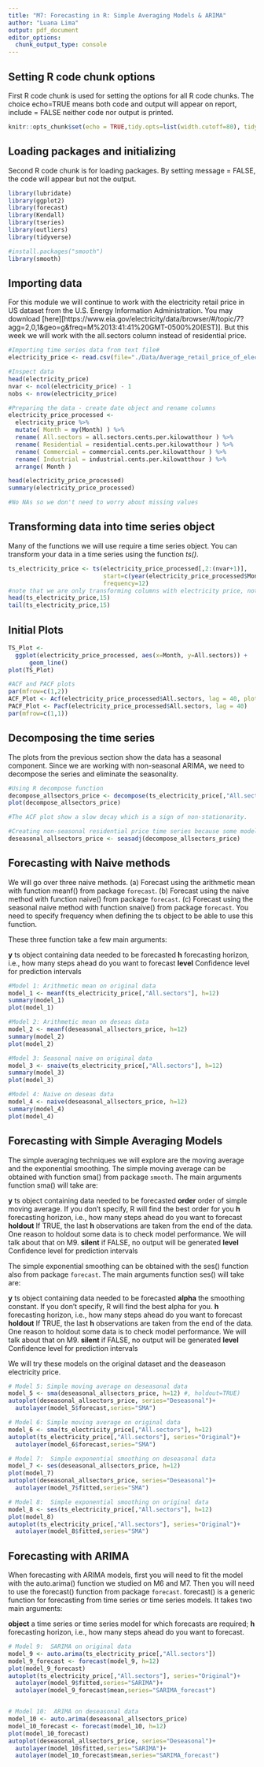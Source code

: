 ```yaml
---
title: "M7: Forecasting in R: Simple Averaging Models & ARIMA"
author: "Luana Lima"
output: pdf_document
editor_options: 
  chunk_output_type: console
---
```


## Setting R code chunk options

First R code chunk is used for setting the options for all R code chunks. The choice echo=TRUE means both code and output will appear on report, include = FALSE neither code nor output is printed.

```r
knitr::opts_chunk$set(echo = TRUE,tidy.opts=list(width.cutoff=80), tidy=FALSE) 
```

## Loading packages and initializing

Second R code chunk is for loading packages. By setting message = FALSE, the code will appear but not the output. 

```r

library(lubridate)
library(ggplot2)
library(forecast)  
library(Kendall)
library(tseries)
library(outliers)
library(tidyverse)

#install.packages("smooth")
library(smooth)

```

## Importing data

For this module we will continue to work with the electricity retail price in US dataset from the U.S. Energy Information Administration. You may download  [here][https://www.eia.gov/electricity/data/browser/#/topic/7?agg=2,0,1&geo=g&freq=M%2013:41:41%20GMT-0500%20(EST)]. But this week we will work with the all.sectors column instead of residential price.

```r

#Importing time series data from text file#
electricity_price <- read.csv(file="./Data/Average_retail_price_of_electricity_United_States_monthly.csv",header=TRUE,skip=4)

#Inspect data
head(electricity_price)
nvar <- ncol(electricity_price) - 1
nobs <- nrow(electricity_price)

#Preparing the data - create date object and rename columns
electricity_price_processed <-
  electricity_price %>%
  mutate( Month = my(Month) ) %>% 
  rename( All.sectors = all.sectors.cents.per.kilowatthour ) %>% 
  rename( Residential = residential.cents.per.kilowatthour ) %>% 
  rename( Commercial = commercial.cents.per.kilowatthour ) %>% 
  rename( Industrial = industrial.cents.per.kilowatthour ) %>% 
  arrange( Month )

head(electricity_price_processed)
summary(electricity_price_processed)

#No NAs so we don't need to worry about missing values

```

## Transforming data into time series object

Many of the functions we will use require a time series object. You can transform your data in a time series using the function *ts()*. 

```r
ts_electricity_price <- ts(electricity_price_processed[,2:(nvar+1)],
                           start=c(year(electricity_price_processed$Month[1]),month(electricity_price_processed$Month[1])),
                           frequency=12) 
#note that we are only transforming columns with electricity price, not the date columns  
head(ts_electricity_price,15)
tail(ts_electricity_price,15)

```

## Initial Plots

```r

TS_Plot <- 
  ggplot(electricity_price_processed, aes(x=Month, y=All.sectors)) +
      geom_line()
plot(TS_Plot)

#ACF and PACF plots
par(mfrow=c(1,2))
ACF_Plot <- Acf(electricity_price_processed$All.sectors, lag = 40, plot = TRUE)
PACF_Plot <- Pacf(electricity_price_processed$All.sectors, lag = 40)
par(mfrow=c(1,1))
```


## Decomposing the time series 

The plots from the previous section show the data has a seasonal component. Since we are working with non-seasonal ARIMA, we need to decompose the series and eliminate the seasonality.

```r
#Using R decompose function
decompose_allsectors_price <- decompose(ts_electricity_price[,"All.sectors"],"additive")
plot(decompose_allsectors_price)

#The ACF plot show a slow decay which is a sign of non-stationarity.

#Creating non-seasonal residential price time series because some models can't handle seasonality
deseasonal_allsectors_price <- seasadj(decompose_allsectors_price)  


```


## Forecasting with Naive methods

We will go over three naive methods.
(a) Forecast using the arithmetic mean with function meanf() from package `forecast`.
(b) Forecast using the naive method with function naive() from package `forecast`.
(c) Forecast using the seasonal naive method with function snaive() from package `forecast`. You need to specify frequency when defining the ts object to be able to use this function.

These three function take a few main arguments:

**y** ts object containing data needed to be forecasted
**h** forecasting horizon, i.e., how many steps ahead do you want to forecast
**level** Confidence level for prediction intervals



```r
#Model 1: Arithmetic mean on original data
model_1 <- meanf(ts_electricity_price[,"All.sectors"], h=12)
summary(model_1)
plot(model_1)

#Model 2: Arithmetic mean on deseas data
model_2 <- meanf(deseasonal_allsectors_price, h=12)
summary(model_2)
plot(model_2)

#Model 3: Seasonal naive on original data
model_3 <- snaive(ts_electricity_price[,"All.sectors"], h=12)
summary(model_3)
plot(model_3)

#Model 4: Naive on deseas data
model_4 <- naive(deseasonal_allsectors_price, h=12)
summary(model_4)
plot(model_4)

```



## Forecasting with Simple Averaging Models

The simple averaging techniques we will explore are the moving average and the exponential smoothing. The simple moving average can be obtained with function sma() from package `smooth`. The main arguments function sma() will take are:

**y** ts object containing data needed to be forecasted
**order** order of simple moving average. If you don't specify, R will find the best order for you
**h** forecasting horizon, i.e., how many steps ahead do you want to forecast
**holdout** If TRUE, the last **h** observations are taken from the end of the data. One reason to holdout some data is to check model performance. We will talk about that on M9.
**silent** if FALSE, no output will be generated
**level** Confidence level for prediction intervals


The simple exponential smoothing can be obtained with the ses() function also from package `forecast`. The main arguments function ses() will take are:

**y** ts object containing data needed to be forecasted
**alpha** the smoothing constant. If you don't specify, R will find the best alpha for you. 
**h** forecasting horizon, i.e., how many steps ahead do you want to forecast
**holdout** If TRUE, the last **h** observations are taken from the end of the data. One reason to holdout some data is to check model performance. We will talk about that on M9.
**silent** if FALSE, no output will be generated
**level** Confidence level for prediction intervals


We will try these models on the original dataset and the deaseason electricity price.

```r
# Model 5: Simple moving average on deseasonal data
model_5 <- sma(deseasonal_allsectors_price, h=12) #, holdout=TRUE)
autoplot(deseasonal_allsectors_price, series="Deseasonal")+
  autolayer(model_5$forecast,series="SMA")

# Model 6: Simple moving average on original data
model_6 <- sma(ts_electricity_price[,"All.sectors"], h=12)
autoplot(ts_electricity_price[,"All.sectors"], series="Original")+
  autolayer(model_6$forecast,series="SMA")

# Model 7:  Simple exponential smoothing on deseasonal data
model_7 <- ses(deseasonal_allsectors_price, h=12)
plot(model_7)
autoplot(deseasonal_allsectors_price, series="Deseasonal")+
  autolayer(model_7$fitted,series="SMA")

# Model 8:  Simple exponential smoothing on original data
model_8 <- ses(ts_electricity_price[,"All.sectors"], h=12)
plot(model_8)
autoplot(ts_electricity_price[,"All.sectors"], series="Original")+
  autolayer(model_8$fitted,series="SMA")

```


## Forecasting with ARIMA

When forecasting with ARIMA models, first you will need to fit the model with the auto.arima() function we studied on M6 and M7. Then you will need to use the forecast() function from package `forecast`. forecast() is a generic function for forecasting from time series or time series models. It takes two main arguments:

**object** 	a time series or time series model for which forecasts are required;
**h** forecasting horizon, i.e., how many steps ahead do you want to forecast.

```r

# Model 9:  SARIMA on original data
model_9 <- auto.arima(ts_electricity_price[,"All.sectors"])
model_9_forecast <- forecast(model_9, h=12)
plot(model_9_forecast)
autoplot(ts_electricity_price[,"All.sectors"], series="Original")+
  autolayer(model_9$fitted,series="SARIMA")+
  autolayer(model_9_forecast$mean,series="SARIMA_forecast")


# Model 10:  ARIMA on deseasonal data
model_10 <- auto.arima(deseasonal_allsectors_price)
model_10_forecast <- forecast(model_10, h=12)
plot(model_10_forecast)
autoplot(deseasonal_allsectors_price, series="Deseasonal")+
  autolayer(model_10$fitted,series="SARIMA")+
  autolayer(model_10_forecast$mean,series="SARIMA_forecast")

```


